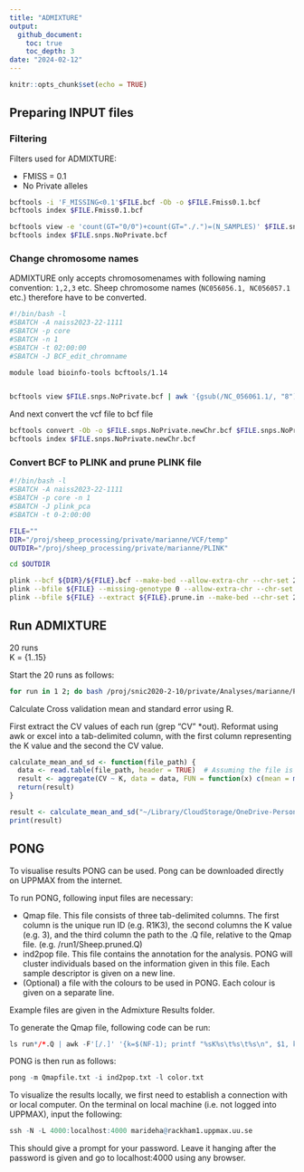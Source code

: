 ```yaml
---
title: "ADMIXTURE"
output: 
  github_document:
    toc: true
    toc_depth: 3
date: "2024-02-12"
---
```


```r
knitr::opts_chunk$set(echo = TRUE)
```

## Preparing INPUT files
### Filtering

Filters used for ADMIXTURE:

* FMISS = 0.1
* No Private alleles 

```bash
bcftools -i 'F_MISSING<0.1'$FILE.bcf -Ob -o $FILE.Fmiss0.1.bcf
bcftools index $FILE.Fmiss0.1.bcf

bcftools view -e 'count(GT="0/0")+count(GT="./.")=(N_SAMPLES)' $FILE.snps.bcf -Ob -o $FILE.snps.NoPrivate.bcf
bcftools index $FILE.snps.NoPrivate.bcf
```

### Change chromosome names

ADMIXTURE only accepts chromosomenames with following naming convention: `1,2,3` etc. Sheep chromosome names (`NC056056.1, NC056057.1` etc.) therefore have to be converted.

```bash
#!/bin/bash -l
#SBATCH -A naiss2023-22-1111
#SBATCH -p core
#SBATCH -n 1
#SBATCH -t 02:00:00
#SBATCH -J BCF_edit_chromname

module load bioinfo-tools bcftools/1.14


bcftools view $FILE.snps.NoPrivate.bcf | awk '{gsub(/NC_056061.1/, "8"); gsub(/NC_056056.1/, "3"); gsub(/NC_056058.1/, "5"); gsub(/NC_056067.1/, "14"); gsub(/NC_056063.1/, "10"); gsub(/NC_056068.1/, "15"); gsub(/NC_056060.1/, "7"); gsub(/NC_056054.1/, "1"); gsub(/NC_056062.1/, "9"); gsub(/NC_056059.1/, "6"); gsub(/NC_056055.1/, "2"); gsub(/NC_056064.1/, "11"); gsub(/NC_056066.1/, "13"); gsub(/NC_056065.1/, "12"); gsub(/NC_056057.1/, "4"); gsub(/NC_056069.1/, "16"); gsub(/NC_056072.1/, "19"); gsub(/NC_056075.1/, "22"); gsub(/NC_056070.1/, "17"); gsub(/NC_056073.1/, "20"); gsub(/NC_056076.1/, "23"); gsub(/NC_056071.1/, "18"); gsub(/NC_056074.1/, "21"); gsub(/NC_056077.1/, "24"); gsub(/NC_056078.1/, "25"); gsub(/NC_056079.1/, "26"); print;}' > $FILE.snps.NoPrivate.newChr.vcf
```

And next convert the vcf file to bcf file

```bash
bcftools convert -Ob -o $FILE.snps.NoPrivate.newChr.bcf $FILE.snps.NoPrivate.newChr.vcf
bcftools index $FILE.snps.NoPrivate.newChr.bcf
```

### Convert BCF to PLINK and prune PLINK file

```bash
#!/bin/bash -l
#SBATCH -A naiss2023-22-1111
#SBATCH -p core -n 1
#SBATCH -J plink_pca
#SBATCH -t 0-2:00:00

FILE=""
DIR="/proj/sheep_processing/private/marianne/VCF/temp"
OUTDIR="/proj/sheep_processing/private/marianne/PLINK"

cd $OUTDIR

plink --bcf ${DIR}/${FILE}.bcf --make-bed --allow-extra-chr --chr-set 26 --set-missing-var-ids @:# --out ${FILE}
plink --bfile ${FILE} --missing-genotype 0 --allow-extra-chr --chr-set 26 --indep-pairwise 50 5 0.5 --out ${FILE}
plink --bfile ${FILE} --extract ${FILE}.prune.in --make-bed --chr-set 26 --allow-extra-chr --out ${FILE}.LDprune
```

## Run ADMIXTURE

20 runs \
K = {1..15}

Start the 20 runs as follows:

```bash
for run in 1 2; do bash /proj/snic2020-2-10/private/Analyses/marianne/PROJECTS/EuropeanMouflon/SCRIPTS/ADMIXTURE_wrapper.sh $run; done
```

Calculate Cross validation mean and standard error using R.

First extract the CV values of each run (grep "CV" *out). Reformat using awk or excel into a tab-delimited column, with the first column representing the K value and the second the CV value.

```R
calculate_mean_and_sd <- function(file_path) {
  data <- read.table(file_path, header = TRUE)  # Assuming the file is tab-separated
  result <- aggregate(CV ~ K, data = data, FUN = function(x) c(mean = mean(x), sd = sd(x)))
  return(result)
}

result <- calculate_mean_and_sd("~/Library/CloudStorage/OneDrive-Personal/CTS/Rscripts/ADMIXTURE/CV.txt")
print(result)

```

## PONG

To visualise results PONG can be used. Pong can be downloaded directly on UPPMAX from the internet.

To run PONG, following input files are necessary:

* Qmap file. This file consists of three tab-delimited columns. The first column is the unique run ID (e.g. R1K3), the second columns the K value (e.g. 3), and the third column the path to the .Q file, relative to the Qmap file. (e.g. /run1/Sheep.pruned.Q)
* ind2pop file. This file contains the annotation for the analysis. PONG will cluster individuals based on the information given in this file. Each sample descriptor is given on a new line.
* (Optional) a file with the colours to be used in PONG. Each colour is given on a separate line.

Example files are given in the Admixture Results folder.

To generate the Qmap file, following code can be run:

```R
ls run*/*.Q | awk -F'[/.]' '{k=$(NF-1); printf "%sK%s\t%s\t%s\n", $1, k, k, $0}' > Qmapfile.txt

```

PONG is then run as follows:

```R
pong -m Qmapfile.txt -i ind2pop.txt -l color.txt
```


To visualize the results locally, we first need to establish a connection with or local computer. On the terminal on local machine (i.e. not logged into UPPMAX), input the following:

```R
ssh -N -L 4000:localhost:4000 marideha@rackham1.uppmax.uu.se
```

This should give a prompt for your password. Leave it hanging after the password is given and go to localhost:4000 using any browser.